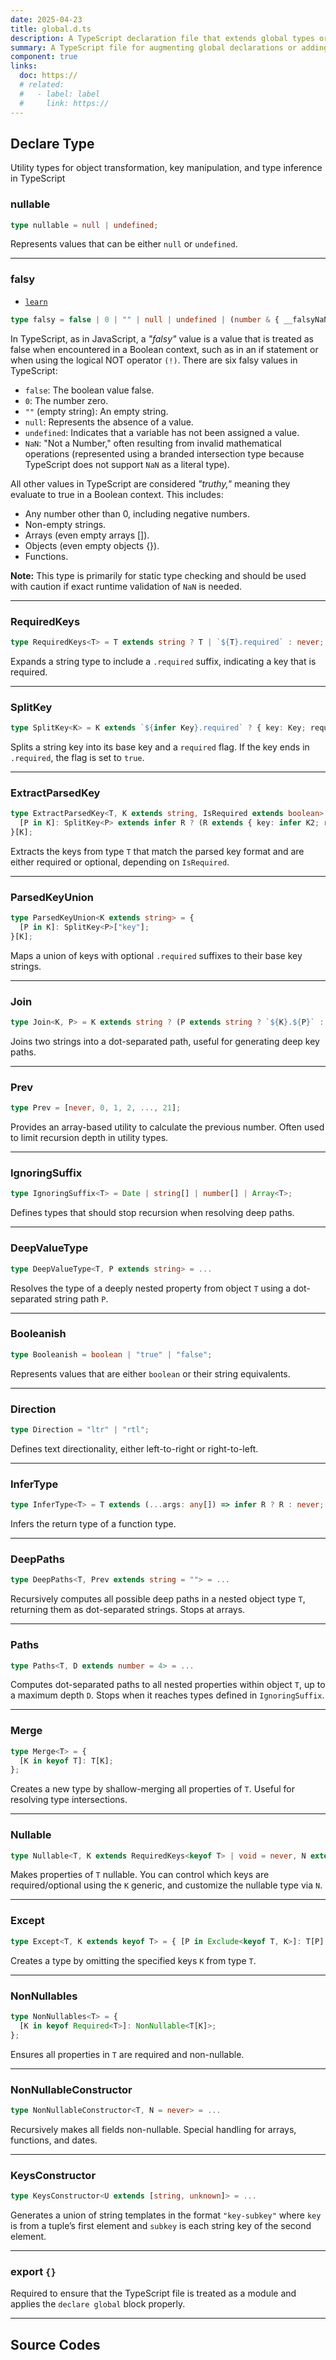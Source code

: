 ```yaml
---
date: 2025-04-23
title: global.d.ts
description: A TypeScript declaration file that extends global types or modules. Often used for custom types or extending third-party library types.
summary: A TypeScript file for augmenting global declarations or adding custom global types.
component: true
links:
  doc: https://
  # related:
  #   - label: label
  #     link: https://
---
```


## Declare Type

Utility types for object transformation, key manipulation, and type inference in TypeScript

### nullable

```ts
type nullable = null | undefined;
```

Represents values that can be either `null` or `undefined`.

---

### falsy

- [`learn`](https://www.learn-ts.org/en/Truthy_and_Falsy)

```ts
type falsy = false | 0 | "" | null | undefined | (number & { __falsyNaN__: void });
```

In TypeScript, as in JavaScript, a _"falsy"_ value is a value that is treated as false when encountered in a Boolean context, such as in an if statement or when using the logical NOT operator `(!)`. There are six falsy values in TypeScript:

- `false`: The boolean value false.
- `0`: The number zero.
- `""` (empty string): An empty string.
- `null`: Represents the absence of a value.
- `undefined`: Indicates that a variable has not been assigned a value.
- `NaN`: "Not a Number," often resulting from invalid mathematical operations (represented using a branded intersection type because TypeScript does not support `NaN` as a literal type).

All other values in TypeScript are considered _"truthy,"_ meaning they evaluate to true in a Boolean context. This includes:

- Any number other than 0, including negative numbers.
- Non-empty strings.
- Arrays (even empty arrays []).
- Objects (even empty objects {}).
- Functions.

**Note:** This type is primarily for static type checking and should be used with caution if exact runtime validation of `NaN` is needed.

---

### RequiredKeys

```ts
type RequiredKeys<T> = T extends string ? T | `${T}.required` : never;
```

Expands a string type to include a `.required` suffix, indicating a key that is required.

---

### SplitKey

```ts
type SplitKey<K> = K extends `${infer Key}.required` ? { key: Key; required: true } : { key: K; required: false };
```

Splits a string key into its base key and a `required` flag. If the key ends in `.required`, the flag is set to `true`.

---

### ExtractParsedKey

```ts
type ExtractParsedKey<T, K extends string, IsRequired extends boolean> = {
  [P in K]: SplitKey<P> extends infer R ? (R extends { key: infer K2; required: infer R2 } ? (K2 extends keyof T ? (R2 extends IsRequired ? K2 : never) : never) : never) : never;
}[K];
```

Extracts the keys from type `T` that match the parsed key format and are either required or optional, depending on `IsRequired`.

---

### ParsedKeyUnion

```ts
type ParsedKeyUnion<K extends string> = {
  [P in K]: SplitKey<P>["key"];
}[K];
```

Maps a union of keys with optional `.required` suffixes to their base key strings.

---

### Join

```ts
type Join<K, P> = K extends string ? (P extends string ? `${K}.${P}` : never) : never;
```

Joins two strings into a dot-separated path, useful for generating deep key paths.

---

### Prev

```ts
type Prev = [never, 0, 1, 2, ..., 21];
```

Provides an array-based utility to calculate the previous number. Often used to limit recursion depth in utility types.

---

### IgnoringSuffix

```ts
type IgnoringSuffix<T> = Date | string[] | number[] | Array<T>;
```

Defines types that should stop recursion when resolving deep paths.

---

### DeepValueType

```ts
type DeepValueType<T, P extends string> = ...
```

Resolves the type of a deeply nested property from object `T` using a dot-separated string path `P`.

---

### Booleanish

```ts
type Booleanish = boolean | "true" | "false";
```

Represents values that are either `boolean` or their string equivalents.

---

### Direction

```ts
type Direction = "ltr" | "rtl";
```

Defines text directionality, either left-to-right or right-to-left.

---

### InferType

```ts
type InferType<T> = T extends (...args: any[]) => infer R ? R : never;
```

Infers the return type of a function type.

---

### DeepPaths

```ts
type DeepPaths<T, Prev extends string = ""> = ...
```

Recursively computes all possible deep paths in a nested object type `T`, returning them as dot-separated strings. Stops at arrays.

---

### Paths

```ts
type Paths<T, D extends number = 4> = ...
```

Computes dot-separated paths to all nested properties within object `T`, up to a maximum depth `D`. Stops when it reaches types defined in `IgnoringSuffix`.

---

### Merge

```ts
type Merge<T> = {
  [K in keyof T]: T[K];
};
```

Creates a new type by shallow-merging all properties of `T`. Useful for resolving type intersections.

---

### Nullable

```ts
type Nullable<T, K extends RequiredKeys<keyof T> | void = never, N extends nullable = null> = ...
```

Makes properties of `T` nullable. You can control which keys are required/optional using the `K` generic, and customize the nullable type via `N`.

---

### Except

```ts
type Except<T, K extends keyof T> = { [P in Exclude<keyof T, K>]: T[P] };
```

Creates a type by omitting the specified keys `K` from type `T`.

---

### NonNullables

```ts
type NonNullables<T> = {
  [K in keyof Required<T>]: NonNullable<T[K]>;
};
```

Ensures all properties in `T` are required and non-nullable.

---

### NonNullableConstructor

```ts
type NonNullableConstructor<T, N = never> = ...
```

Recursively makes all fields non-nullable. Special handling for arrays, functions, and dates.

---

### KeysConstructor

```ts
type KeysConstructor<U extends [string, unknown]> = ...
```

Generates a union of string templates in the format `"key-subkey"` where `key` is from a tuple’s first element and `subkey` is each string key of the second element.

---

### export `{}`

Required to ensure that the TypeScript file is treated as a module and applies the `declare global` block properly.

---

## Source Codes

<SourceCodes name="global.d" />
